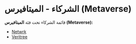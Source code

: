 # الشركاء - الميتافيرس (Metaverse)  

قائمة الشركاء تحت فئة **الميتافيرس (Metaverse):**  

- [Netwrk](/company/partners/metaverse/netwrk)  
- [Veritree](/company/partners/metaverse/veritree)  
